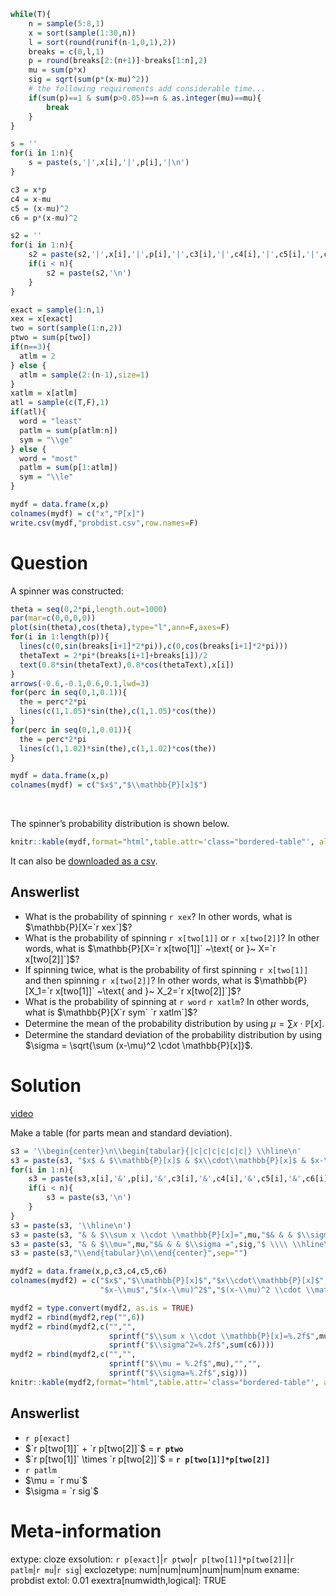 ```r
while(T){
    n = sample(5:8,1)
    x = sort(sample(1:30,n))
    l = sort(round(runif(n-1,0,1),2))
    breaks = c(0,l,1)
    p = round(breaks[2:(n+1)]-breaks[1:n],2)
    mu = sum(p*x)
    sig = sqrt(sum(p*(x-mu)^2))
    # the following requirements add considerable time...
    if(sum(p)==1 & sum(p>0.05)==n & as.integer(mu)==mu){
        break
    }
}

s = ''
for(i in 1:n){
    s = paste(s,'|',x[i],'|',p[i],'|\n')
}

c3 = x*p
c4 = x-mu
c5 = (x-mu)^2
c6 = p*(x-mu)^2

s2 = ''
for(i in 1:n){
    s2 = paste(s2,'|',x[i],'|',p[i],'|',c3[i],'|',c4[i],'|',c5[i],'|',c6[i],'|')
    if(i < n){
        s2 = paste(s2,'\n')
    }
}

exact = sample(1:n,1)
xex = x[exact]
two = sort(sample(1:n,2))
ptwo = sum(p[two])
if(n==3){
  atlm = 2
} else {
  atlm = sample(2:(n-1),size=1)
}
xatlm = x[atlm]
atl = sample(c(T,F),1)
if(atl){
  word = "least"
  patlm = sum(p[atlm:n])
  sym = "\\ge"
} else {
  word = "most"
  patlm = sum(p[1:atlm])
  sym = "\\le"
}

mydf = data.frame(x,p)
colnames(mydf) = c("x","P[x]")
write.csv(mydf,"probdist.csv",row.names=F)
```

Question
========

A spinner was constructed:

```r
theta = seq(0,2*pi,length.out=1000)
par(mar=c(0,0,0,0))
plot(sin(theta),cos(theta),type="l",ann=F,axes=F)
for(i in 1:length(p)){
  lines(c(0,sin(breaks[i+1]*2*pi)),c(0,cos(breaks[i+1]*2*pi)))
  thetaText = 2*pi*(breaks[i+1]+breaks[i])/2
  text(0.8*sin(thetaText),0.8*cos(thetaText),x[i])
}
arrows(-0.6,-0.1,0.6,0.1,lwd=3)
for(perc in seq(0,1,0.1)){
  the = perc*2*pi
  lines(c(1,1.05)*sin(the),c(1,1.05)*cos(the))
}
for(perc in seq(0,1,0.01)){
  the = perc*2*pi
  lines(c(1,1.02)*sin(the),c(1,1.02)*cos(the))
}

mydf = data.frame(x,p)
colnames(mydf) = c("$x$","$\\mathbb{P}[x]$")

```
\

<style type="text/css" rel="stylesheet">
.bordered-table {
    border-collapse: collapse;
    border-spacing: 0;
    border:2px solid #000000;
}
.bordered-table th {
    border:2px solid #000000;
    padding: 4px;
}
.bordered-table td{
    border:2px solid #000000;
    padding: 4px;
}
</style>

The spinner's probability distribution is shown below.

```r
knitr::kable(mydf,format="html",table.attr='class="bordered-table"', align = "cc",row.names=F)
```

It can also be [downloaded as a csv](probdist.csv){target="blank"}.

Answerlist
--------

* What is the probability of spinning `r xex`? In other words, what is $\mathbb{P}[X=`r xex`]$?
* What is the probability of spinning `r x[two[1]]` or `r x[two[2]]`? In other words, what is $\mathbb{P}[X=`r x[two[1]]` ~\text{ or }~ X=`r x[two[2]]`]$?
* If spinning twice, what is the probability of first spinning `r x[two[1]]` and then spinning `r x[two[2]]`? In other words, what is $\mathbb{P}[X_1=`r x[two[1]]` ~\text{ and }~ X_2=`r x[two[2]]`]$?
* What is the probability of spinning at `r word` `r xatlm`? In other words, what is $\mathbb{P}[X`r sym` `r xatlm`]$?
* Determine the mean of the probability distribution by using $\mu = \sum x\cdot \mathbb{P}[x]$.
* Determine the standard deviation of the probability distribution by using $\sigma = \sqrt{\sum (x-\mu)^2 \cdot \mathbb{P}[x]}$.


Solution
========

[video](https://vimeo.com/531915788){target="_blank"}

Make a table (for parts mean and standard deviation).

```r
s3 = '\\begin{center}\n\\begin{tabular}{|c|c|c|c|c|c|} \\hline\n'
s3 = paste(s3, "$x$ & $\\mathbb{P}[x]$ & $x\\cdot\\mathbb{P}[x]$ & $x-\\mu$ & $(x-\\mu)^2$ & $(x-\\mu)^2 \\cdot \\mathbb{P}[x]$ \\\\ \\hline\n")
for(i in 1:n){
    s3 = paste(s3,x[i],'&',p[i],'&',c3[i],'&',c4[i],'&',c5[i],'&',c6[i],'\\\\')
    if(i < n){
        s3 = paste(s3,'\n')
    }
}
s3 = paste(s3, '\\hline\n')
s3 = paste(s3, "& & $\\sum x \\cdot \\mathbb{P}[x]=",mu,"$& & & $\\sigma^2 =",sum(c6),"$ \\\\ \\hline\n")
s3 = paste(s3, "& & $\\mu=",mu,"$& & & $\\sigma =",sig,"$ \\\\ \\hline\n")
s3 = paste(s3,"\\end{tabular}\n\\end{center}",sep="")

mydf2 = data.frame(x,p,c3,c4,c5,c6)
colnames(mydf2) = c("$x$","$\\mathbb{P}[x]$","$x\\cdot\\mathbb{P}[x]$",
                    "$x-\\mu$","$(x-\\mu)^2$","$(x-\\mu)^2 \\cdot \\mathbb{P}[x]$")
```

<style type="text/css" rel="stylesheet">
.bordered-table {
    border-collapse: collapse;
    border-spacing: 0;
    border:2px solid #000000;
}
.bordered-table th {
    border:2px solid #000000;
    padding: 4px;
}
.bordered-table td{
    border:2px solid #000000;
    padding: 4px;
}
</style>

```r
mydf2 = type.convert(mydf2, as.is = TRUE)
mydf2 = rbind(mydf2,rep("",6))
mydf2 = rbind(mydf2,c("","",
                      sprintf("$\\sum x \\cdot \\mathbb{P}[x]=%.2f$",mu),"","",
                      sprintf("$\\sigma^2=%.2f$",sum(c6))))
mydf2 = rbind(mydf2,c("","",
                      sprintf("$\\mu = %.2f$",mu),"","",
                      sprintf("$\\sigma=%.2f$",sig)))
knitr::kable(mydf2,format="html",table.attr='class="bordered-table"', align = "cccccc",row.names=F)
```




Answerlist
--------

* `r p[exact]`
* $`r p[two[1]]` + `r p[two[2]]`$ = **`r ptwo`**
* $`r p[two[1]]` \times `r p[two[2]]`$ = **`r p[two[1]]*p[two[2]]`**
* `r patlm`
* $\mu = `r mu`$
* $\sigma = `r sig`$


Meta-information
============
extype: cloze
exsolution: `r p[exact]`|`r ptwo`|`r p[two[1]]*p[two[2]]`|`r patlm`|`r mu`|`r sig`|
exclozetype: num|num|num|num|num|num
exname: probdist
extol: 0.01
exextra[numwidth,logical]: TRUE
